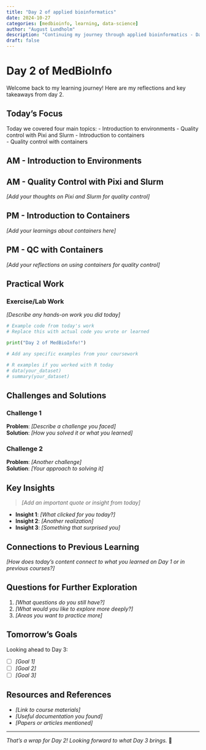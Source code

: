 ```yaml
---
title: "Day 2 of applied bioinformatics"
date: 2024-10-27
categories: [medbioinfo, learning, data-science]
author: "August Lundholm"
description: "Continuing my journey through applied bioinformatics - Day 2"
draft: false
---
```


# Day 2 of MedBioInfo

Welcome back to my learning journey! Here are my reflections and key takeaways from day 2.

## Today's Focus

Today we covered four main topics:
- Introduction to environments
- Quality control with Pixi and Slurm
- Introduction to containers  
- Quality control with containers

## AM - Introduction to Environments



## AM - Quality Control with Pixi and Slurm

*[Add your thoughts on Pixi and Slurm for quality control]*

## PM - Introduction to Containers

*[Add your learnings about containers here]*

## PM - QC with Containers

*[Add your reflections on using containers for quality control]*

## Practical Work

### Exercise/Lab Work
*[Describe any hands-on work you did today]*

```python
# Example code from today's work
# Replace this with actual code you wrote or learned

print("Day 2 of MedBioInfo!")

# Add any specific examples from your coursework
```

```r
# R examples if you worked with R today
# data(your_dataset)
# summary(your_dataset)
```

## Challenges and Solutions

### Challenge 1
**Problem**: *[Describe a challenge you faced]*  
**Solution**: *[How you solved it or what you learned]*

### Challenge 2
**Problem**: *[Another challenge]*  
**Solution**: *[Your approach to solving it]*

## Key Insights

> *[Add an important quote or insight from today]*

- **Insight 1**: *[What clicked for you today?]*
- **Insight 2**: *[Another realization]*
- **Insight 3**: *[Something that surprised you]*

## Connections to Previous Learning

*[How does today's content connect to what you learned on Day 1 or in previous courses?]*

## Questions for Further Exploration

1. *[What questions do you still have?]*
2. *[What would you like to explore more deeply?]*
3. *[Areas you want to practice more]*

## Tomorrow's Goals

Looking ahead to Day 3:

- [ ] *[Goal 1]*
- [ ] *[Goal 2]*
- [ ] *[Goal 3]*

## Resources and References

- *[Link to course materials]*
- *[Useful documentation you found]*
- *[Papers or articles mentioned]*

---

*That's a wrap for Day 2! Looking forward to what Day 3 brings.* 🚀
